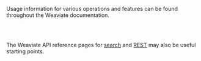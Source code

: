 Usage information for various operations and features can be found throughout the Weaviate documentation.


<br />
<CardsSection items={howToGuidesCardsData} />
<br />

The Weaviate API reference pages for [search](/docs/weaviate/api) and [REST](/docs/weaviate/api/rest) may also be useful starting points.
